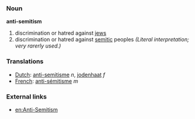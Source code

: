 === Noun ===

'''anti-semitism'''

# discrimination or hatred against [[jew]]s
# discrimination or hatred against [[semitic]] peoples ''(Literal interpretation; very rarerly used.)''

=== Translations ===
*[[Dutch]]: [[anti-semitisme]] ''n'', [[jodenhaat]] ''f''
*[[French]]: [[anti-sémitisme]] ''m''

=== External links ===
* [[en:Anti-Semitism]]
